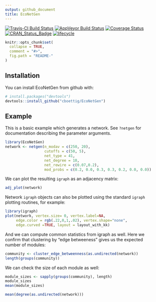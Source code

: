 ```yaml
---
output: github_document
title: EcoNetGen
---
```


[![Travis-CI Build Status](https://travis-ci.org/cboettig/EcoNetGen.svg?branch=master)](https://travis-ci.org/cboettig/EcoNetGen)
[![AppVeyor Build Status](https://ci.appveyor.com/api/projects/status/github/cboettig/EcoNetGen?branch=master&svg=true)](https://ci.appveyor.com/project/cboettig/EcoNetGen)
[![Coverage Status](https://img.shields.io/codecov/c/github/cboettig/EcoNetGen/master.svg)](https://codecov.io/github/cboettig/EcoNetGen?branch=master)
[![CRAN_Status_Badge](http://www.r-pkg.org/badges/version/EcoNetGen)](https://cran.r-project.org/package=EcoNetGen)
[![lifecycle](https://img.shields.io/badge/lifecycle-experimental-orange.svg)](https://www.tidyverse.org/lifecycle/#experimental)

<!-- README.md is generated from README.Rmd. Please edit that file -->

```r
knitr::opts_chunk$set(
  collapse = TRUE,
  comment = "#>",
  fig.path = "README-"
)
```



## Installation

You can install EcoNetGen from github with:

```r
# install.packages("devtools")
devtools::install_github("cboettig/EcoNetGen")
```

## Example

This is a basic example which generates a network. See `?netgen` for documentation describing the parameter arguments.  

```r
library(EcoNetGen)
network <- netgen(n_modav = c(250, 20), 
                  cutoffs = c(50, 5), 
                  net_type = 41, 
                  net_degree = 10,
                  net_rewire = c(0.07,0.2),
                  mod_probs = c(0.2, 0.0, 0.3, 0.3, 0.2, 0.0, 0.0))
```

We can plot the resulting `igraph` as an adjacency matrix:

```r
adj_plot(network)
```

Network `igraph` objects can also be plotted using the standard `igraph` plotting routines, for example:

```r
library(igraph)
plot(network, vertex.size= 0, vertex.label=NA, 
     edge.color = rgb(.22,0,1,.02), vertex.shape="none", 
     edge.curved =TRUE, layout = layout_with_kk)
```

And we can compute common statistics from igraph as well.  Here we confirm that clustering by "edge betweeness" gives us the expected number of modules:

```r
community <- cluster_edge_betweenness(as.undirected(network))
length(groups(community))
```

We can check the size of each module as well:

```r
module_sizes <- sapply(groups(community), length)
module_sizes
mean(module_sizes)
```


```r
mean(degree(as.undirected(network)))
```
